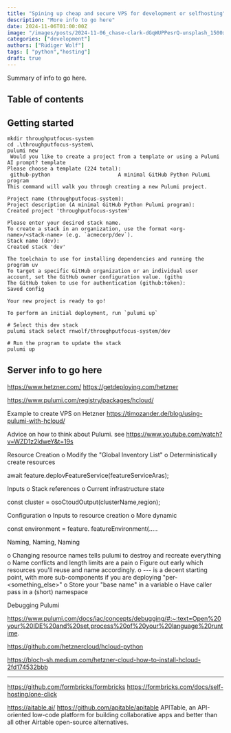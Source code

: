 ```yaml
---
title: "Spining up cheap and secure VPS for development or selfhosting"
description: "More info to go here"
date: 2024-11-06T01:00:00Z
image: "/images/posts/2024-11-06_chase-clark-dGqWUPPesrQ-unsplash_1500x623.webp"
categories: ["development"]
authors: ["Rüdiger Wolf"]
tags: [ "python","hosting"]
draft: true
---
```


Summary of info to go here.


## Table of contents


## Getting started

```
mkdir throughputfocus-system
cd .\throughputfocus-system\
pulumi new
 Would you like to create a project from a template or using a Pulumi AI prompt? template
Please choose a template (224 total):
 github-python                      A minimal GitHub Python Pulumi program
This command will walk you through creating a new Pulumi project.

Project name (throughputfocus-system):
Project description (A minimal GitHub Python Pulumi program):
Created project 'throughputfocus-system'

Please enter your desired stack name.
To create a stack in an organization, use the format <org-name>/<stack-name> (e.g. `acmecorp/dev`).
Stack name (dev):
Created stack 'dev'

The toolchain to use for installing dependencies and running the program uv
To target a specific GitHub organization or an individual user account, set the GitHub owner configuration value. (githu
The GitHub token to use for authentication (github:token):
Saved config

Your new project is ready to go!

To perform an initial deployment, run `pulumi up`

# Select this dev stack
pulumi stack select rnwolf/throughputfocus-system/dev

# Run the program to update the stack
pulumi up

```

## Server info to go here


https://www.hetzner.com/
https://getdeploying.com/hetzner


https://www.pulumi.com/registry/packages/hcloud/

Example to create VPS on Hetzner
https://timozander.de/blog/using-pulumi-with-hcloud/

Advice on how to think about Pulumi.
see https://www.youtube.com/watch?v=WZD1z2ldweY&t=19s

Resource Creation
o Modify the "Global Inventory List"
o Deterministically create resources

await feature.deplovFeatureService(featureServiceAras);

Inputs
o Stack references
o Current infrastructure state

const cluster = osoCtoudOutput(clusterName,region);

Configuration
o Inputs to resource creation
o More dynamic

const environment = feature. featureEnvironment(.....

Naming, Naming, Naming

o Changing resource names tells pulumi to destroy and recreate everything
o Name conflicts and length limits are a pain
o Figure out early which resources you'll reuse and name accordingly.
o <project>-<stack>-<region>-<resource> is a decent starting point, with more sub-components if you are deploying "per-<something_else>"
o Store your "base name" in a variable
o Have caller pass in a (short) namespace


Debugging Pulumi

https://www.pulumi.com/docs/iac/concepts/debugging/#:~:text=Open%20your%20IDE%20and%20set,process%20of%20your%20language%20runtime.


https://github.com/hetznercloud/hcloud-python

https://bloch-sh.medium.com/hetzner-cloud-how-to-install-hcloud-2fd174532bbb

------

https://github.com/formbricks/formbricks
https://formbricks.com/docs/self-hosting/one-click


https://aitable.ai/
https://github.com/apitable/apitable
APITable, an API-oriented low-code platform for building collaborative apps and better than all other Airtable open-source alternatives.


